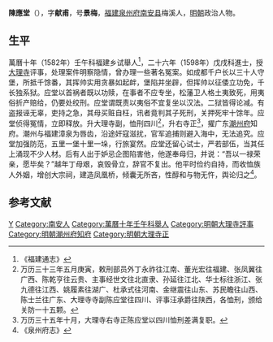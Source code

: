 '''陳應堂'''（{{bd|？||？|catIdx=}}），字'''献甫'''，号'''景梅'''，[[福建|福建]][[泉州府|泉州府]][[南安县|南安县]]梅溪人，[[明朝|明朝]]政治人物。

== 生平 ==
萬曆十年（1582年）壬午科福建乡试舉人<ref>《福建通志》</ref>，二十六年（1598年）戊戌科進士，授[[大理寺|大理寺]]评事，处理案件明察隐情，曾办理一些著名冤案。如成都千户长以三十人守堡，所抵千馀番，其挥帅实用贪暴如起衅，堡陷并坐辟，但挥帅以征倭立功免，千长独系狱。应堂以首祸者既以功赎，在事者不应专坐，松藩卫人格土夷致死，用夷俗折产赔给，仍要处绞刑。应堂谓既责以夷俗不宜复坐以汉法。二狱皆得论减。有盗报诬无辜，吏持之急，其母买赃自枉，讯者竟判其子死刑，关押死牢十馀年。应堂侦得冤情，立即释放。升大理寺副，恤刑四川<ref>万历三十三年五月庚寅，敕刑部员外丁永祚往江南、董光宏往福建、张凤翼往广西、陈乾亨往云贵、主事经世文往北直隶、孙延往江北、华士标往浙江、张九德往江西、姚履素往湖广、杜承式往河南、金继震往山东、苏民瞻往山西、陈士兰往广东、大理寺寺副陈应堂往四川、评事汪承爵往陕西，各恤刑，颁给关防一十五颗。</ref>，升右寺正<ref>万历三十五年十月，大理寺右寺正陈应堂以四川恤刑差满复职。</ref>，擢广东[[潮州府|潮州府]]知府。潮州与福建漳泉为唇齿，沿途奸寇滋扰，官军追捕则避入海中，无法追究。应堂加强防范，五里一堡十里一垛，行旅宴然。应堂还留心试士，严若部伍，当其任上涌现不少人材。后有人出于妒忌企图陷害他，他遂奉母归，并说：“吾以一禄荣亲，愿毕矣？”越年丁母艰，哀毁骨立，辞官不复出。他平时俭约自持，而收恤族人外姻，增创大宗祠，建造凤凰桥，倾囊无所吝，性醇和与物无忤，舆论归之<ref>《泉州府志》</ref>。

==参考文献==
{{reflist}}

{{萬曆二十六年戊戌科殿試金榜}}

{{Authority control}}

{{DEFAULTSORT:}}
[[Category:陈姓|Y]]
[[Category:南安人|Category:南安人]]
[[Category:萬曆十年壬午科舉人|Category:萬曆十年壬午科舉人]]
[[Category:明朝大理寺評事|Category:明朝大理寺評事]]
[[Category:明朝潮州府知府|Category:明朝潮州府知府]]
[[Category:明朝大理寺正|Category:明朝大理寺正]]